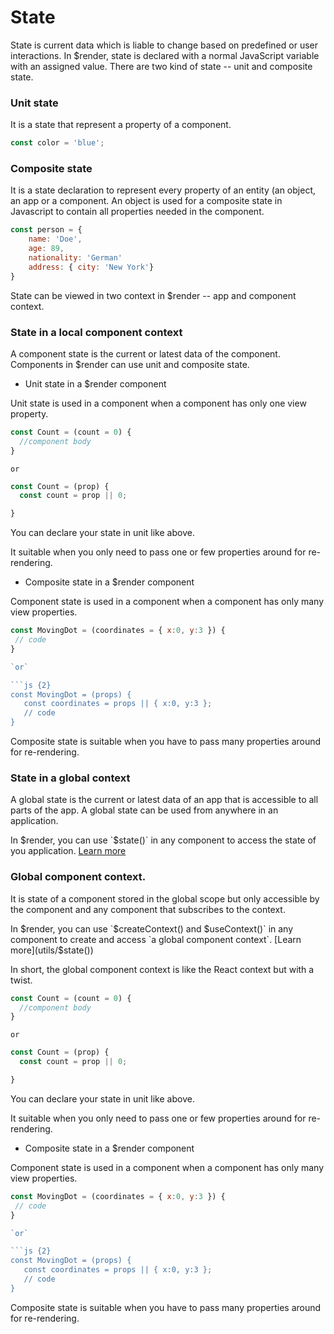 # State

State is current data which is liable to change based on predefined or user interactions. In $render, state is declared with a normal JavaScript variable with an assigned value. There are two kind of state -- unit and composite state.

### Unit state

It is a state that represent a property of a component.

```js
const color = 'blue';
```

### Composite state

It is a state declaration to represent every property of an entity (an object, an app or a component. An object is used for a composite state in Javascript to contain all properties needed in the component.

```js
const person = {
    name: 'Doe',
    age: 89,
    nationality: 'German'
    address: { city: 'New York'}
}
```

State can be viewed in two context in $render -- app and component context.

### State in a local component context

A component state is the current or latest data of the component. Components in $render can use unit and composite state.

* Unit state in a $render component

Unit state is used in a component when a component has only one view property.

```js copy {1}
const Count = (count = 0) {
  //component body 
}
```

`or`

```js copy {1}
const Count = (prop) {
  const count = prop || 0;

}
```

You can declare your state in unit like above.

It suitable when you only need to pass one or few properties around for re-rendering.

* Composite state in a $render component

Component state is used in a component when a component has only many view properties.

```js {2}
const MovingDot = (coordinates = { x:0, y:3 }) {
 // code
}

`or`

```js {2}
const MovingDot = (props) {
   const coordinates = props || { x:0, y:3 };
   // code
}
```

Composite state is suitable when you have to pass many properties around for re-rendering.

### State in a global context

A global state is the current or latest data of an app that is accessible to all parts of the app. A global state can be used from anywhere in an application. 

In $render, you can use `$state()` in any component to access the state of you application. [Learn more](utils/$state()) 

### Global component context.

It is state of a component stored in the global scope but only accessible by the component and any component that subscribes to the context. 

In $render, you can use `$createContext() and $useContext()` in any component to create and access `a global component context`. [Learn more](utils/$state()) 

In short, the global component context is like the React context but with a twist.

```js copy {1}
const Count = (count = 0) {
  //component body 
}
```

`or`

```js copy {1}
const Count = (prop) {
  const count = prop || 0;

}
```

You can declare your state in unit like above.

It suitable when you only need to pass one or few properties around for re-rendering.

* Composite state in a $render component

Component state is used in a component when a component has only many view properties.

```js {2}
const MovingDot = (coordinates = { x:0, y:3 }) {
 // code
}

`or`

```js {2}
const MovingDot = (props) {
   const coordinates = props || { x:0, y:3 };
   // code
}
```

Composite state is suitable when you have to pass many properties around for re-rendering.
